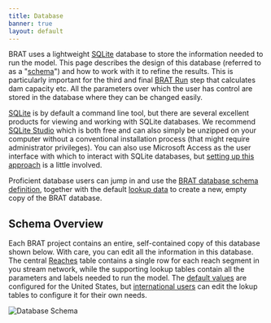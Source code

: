 ```yaml
---
title: Database
banner: true
layout: default
---
```


BRAT uses a lightweight [SQLite](https://www.sqlite.org/index.html) database to store the information needed to run the model. This page describes the design of this database (referred to as a "[schema](https://en.wikipedia.org/wiki/Database_schema)") and how to work with it to refine the results. This is particularly important for the third and final [BRAT Run](./architecture#3-brat-run) step that calculates dam capacity etc. All the parameters over which the user has control are stored in the database where they can be changed easily.

[SQLite](https://www.sqlite.org/index.html) is by default a command line tool, but there are several excellent products for viewing and working with SQLite databases. We recommend [SQLite Studio](https://sqlitestudio.pl) which is both free and can also simply be unzipped on your computer without a conventional installation process (that might require administrator privileges). You can also use Microsoft Access as the user interface with which to interact with SQLite databases, but [setting up this approach](https://xsviewer.northarrowresearch.com/Technical_Reference/working_with_sqlite_databases.html#microsoft-access) is a little involved.

Proficient database users can jump in and use the [BRAT database schema definition](https://github.com/Riverscapes/sqlBRAT/blob/master/database/brat_schema.sql), together with the default [lookup data](https://github.com/Riverscapes/sqlBRAT/tree/master/database/data) to create a new, empty copy of the BRAT database.

## Schema Overview

Each BRAT project contains an entire, self-contained copy of this database shown below. With care, you can edit all the information in this database. The central [Reaches](#reaches) table contains a single row for each reach segment in you stream network, while the supporting lookup tables contain all the parameters and labels needed to run the model. The [default values](https://github.com/Riverscapes/sqlBRAT/tree/master/database/data) are configured for the United States, but [international users](./international) can edit the lokup tables to configure it for their own needs.

![Database Schema](https://docs.google.com/drawings/d/e/2PACX-1vStWrxD4ZPoZqWN90m3BdNOpaAwT6rVSzUAUWixsePOJGKYWLKEOxgmHGkEhKx0o6ia_wxztdJVdZGi/pub?w=1021&h=807)
